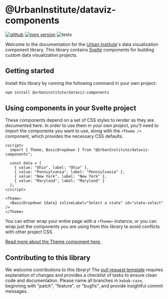 
<Meta title="Introduction" />

# @UrbanInstitute/dataviz-components

[![github](https://badgen.net/badge/icon/GitHub?icon=github&label)](https://github.com/UrbanInstitute/dataviz-components)
[![npm version](https://badge.fury.io/js/@urbaninstitute%2Fdataviz-components.svg)](https://badge.fury.io/js/@urbaninstitute%2Fdataviz-components)
![tests](https://github.com/UrbanInstitute/dataviz-components/actions/workflows/storybook-tests.yml/badge.svg)

Welcome to the documentation for the [Urban Institute](https://www.urban.org)'s data visualization component library. This library contains [Svelte](https://svelte.dev/) components for building custom data visualization projects.

## Getting started

Install this library by running the following command in your own project:

```bash
npm install @urbaninstitute/dataviz-components
```

## Using components in your Svelte project

These components depend on a set of CSS styles to render as they are documented here. In order to use them in your own project, you'll need to import the components you want to use, along with the `<Theme />` component, which provides the necessary CSS defaults.

```svelte
<script>
  import { Theme, BasicDropdown } from "@UrbanInstitute/dataviz-components";

  const data = [
    { value: "Ohio", label: "Ohio" },
    { value: "Pennsylvania", label: "Pennsylvania" },
    { value: "New York", label: "New York" },
    { value: "Maryland", label: "Maryland" }
  ];
</script>

<Theme>
  <BasicDropdown {data} inlineLabel="Select a state" id="state-select" />
</Theme>
```

You can either wrap your entire page with a `<Theme>` instance, or you can wrap just the components you are using from this library to avoid conflicts with other project CSS.

[Read more about the Theme component here.](/docs/theming-theme--docs)

## Contributing to this library

We welcome contributions to this library! The [pull request template](https://github.com/UrbanInstitute/dataviz-components/blob/main/.github/pull_request_template.md) requires explanation of changes and provides a checklist of tasks to ensure clean code and documentation. Please name all branches in `kebab-case`, beginning with "patch", "feature", or "bugfix", and provide insightful commit messages.
